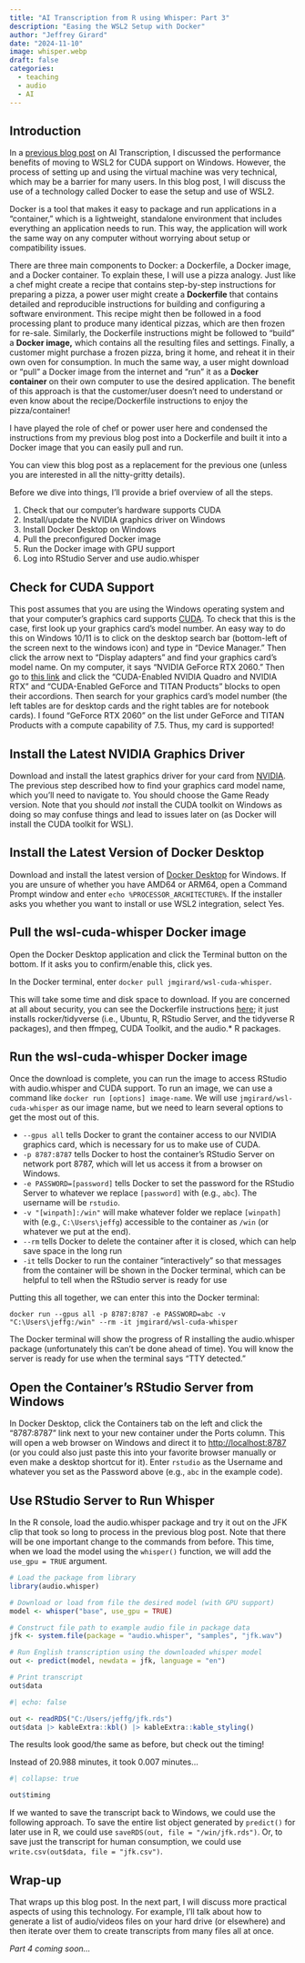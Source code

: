 ---
title: "AI Transcription from R using Whisper: Part 3"
description: "Easing the WSL2 Setup with Docker"
author: "Jeffrey Girard"
date: "2024-11-10"
image: whisper.webp
draft: false
categories:
  - teaching
  - audio
  - AI
---

## Introduction

In a [previous blog post](../whisper2024b/index.qmd) on AI Transcription, I discussed the performance benefits of moving to WSL2 for CUDA support on Windows. However, the process of setting up and using the virtual machine was very technical, which may be a barrier for many users. In this blog post, I will discuss the use of a technology called Docker to ease the setup and use of WSL2.

Docker is a tool that makes it easy to package and run applications in a "container," which is a lightweight, standalone environment that includes everything an application needs to run. This way, the application will work the same way on any computer without worrying about setup or compatibility issues. 

There are three main components to Docker: a Dockerfile, a Docker image, and a Docker container. To explain these, I will use a pizza analogy. Just like a chef might create a recipe that contains step-by-step instructions for preparing a pizza, a power user might create a **Dockerfile** that contains detailed and reproducible instructions for building and configuring a software environment. This recipe might then be followed in a food processing plant to produce many identical pizzas, which are then frozen for re-sale. Similarly, the Dockerfile instructions might be followed to "build" a **Docker image,** which contains all the resulting files and settings. Finally, a customer might purchase a frozen pizza, bring it home, and reheat it in their own oven for consumption. In much the same way, a user might download or "pull" a Docker image from the internet and "run" it as a **Docker container** on their own computer to use the desired application. The benefit of this approach is that the customer/user doesn't need to understand or even know about the recipe/Dockerfile instructions to enjoy the pizza/container! 

I have played the role of chef or power user here and condensed the instructions from my previous blog post into a Dockerfile and built it into a Docker image that you can easily pull and run.

::: {.callout-note}
You can view this blog post as a replacement for the previous one (unless you are interested in all the nitty-gritty details).
:::

Before we dive into things, I'll provide a brief overview of all the steps. 

1. Check that our computer's hardware supports CUDA
1. Install/update the NVIDIA graphics driver on Windows
1. Install Docker Desktop on Windows
1. Pull the preconfigured Docker image
1. Run the Docker image with GPU support
1. Log into RStudio Server and use audio.whisper

## Check for CUDA Support

This post assumes that you are using the Windows operating system and that your computer's graphics card supports [CUDA](https://developer.nvidia.com/cuda-faq). To check that this is the case, first look up your graphics card's model number. An easy way to do this on Windows 10/11 is to click on the desktop search bar (bottom-left of the screen next to the windows icon) and type in "Device Manager." Then click the arrow next to "Display adapters" and find your graphics card's model name. On my computer, it says "NVIDIA GeForce RTX 2060." Then go to  [this link](https://developer.nvidia.com/cuda-gpus) and click the "CUDA-Enabled NVIDIA Quadro and NVIDIA RTX" and "CUDA-Enabled GeForce and TITAN Products" blocks to open their accordions. Then search for your graphics card's model number (the left tables are for desktop cards and the right tables are for notebook cards). I found "GeForce RTX 2060" on the list under GeForce and TITAN Products with a compute capability of 7.5. Thus, my card is supported!

## Install the Latest NVIDIA Graphics Driver

Download and install the latest graphics driver for your card from [NVIDIA](https://www.nvidia.com/Download/index.aspx#). The previous step described how to find your graphics card model name, which you'll need to navigate to. You should choose the Game Ready version. Note that you should *not* install the CUDA toolkit on Windows as doing so may confuse things and lead to issues later on (as Docker will install the CUDA toolkit for WSL).

## Install the Latest Version of Docker Desktop

Download and install the latest version of [Docker Desktop](https://www.docker.com/products/docker-desktop/) for Windows. If you are unsure of whether you have AMD64 or ARM64, open a Command Prompt window and enter `echo %PROCESSOR_ARCHITECTURE%`. If the installer asks you whether you want to install or use WSL2 integration, select Yes.

## Pull the wsl-cuda-whisper Docker image

Open the Docker Desktop application and click the Terminal button on the bottom. If it asks you to confirm/enable this, click yes. 

In the Docker terminal, enter `docker pull jmgirard/wsl-cuda-whisper`.

This will take some time and disk space to download. If you are concerned at all about security, you can see the Dockerfile instructions [here](https://github.com/jmgirard/wsl-cuda-whisper/blob/main/Dockerfile); it just installs rocker/tidyverse (i.e., Ubuntu, R, RStudio Server, and the tidyverse R packages), and then ffmpeg, CUDA Toolkit, and the audio.* R packages.

## Run the wsl-cuda-whisper Docker image

Once the download is complete, you can run the image to access RStudio with audio.whisper and CUDA support. To run an image, we can use a command like `docker run [options] image-name`. We will use `jmgirard/wsl-cuda-whisper` as our image name, but we need to learn several options to get the most out of this.

- `--gpus all` tells Docker to grant the container access to our NVIDIA graphics card, which is necessary for us to make use of CUDA.
- `-p 8787:8787` tells Docker to host the container's RStudio Server on network port 8787, which will let us access it from a browser on Windows.
- `-e PASSWORD=[password]` tells Docker to set the password for the RStudio Server to whatever we replace `[password]` with (e.g., `abc`). The username will be `rstudio`.
- `-v "[winpath]:/win"` will make whatever folder we replace `[winpath]` with (e.g., `C:\Users\jeffg`) accessible to the container as `/win` (or whatever we put at the end).
- `--rm` tells Docker to delete the container after it is closed, which can help save space in the long run
- `-it` tells Docker to run the container "interactively" so that messages from the container will be shown in the Docker terminal, which can be helpful to tell when the RStudio server is ready for use

Putting this all together, we can enter this into the Docker terminal:

`docker run --gpus all -p 8787:8787 -e PASSWORD=abc -v "C:\Users\jeffg:/win" --rm -it jmgirard/wsl-cuda-whisper`

The Docker terminal will show the progress of R installing the audio.whisper package (unfortunately this can't be done ahead of time). You will know the server is ready for use when the terminal says "TTY detected."

## Open the Container's RStudio Server from Windows
In Docker Desktop, click the Containers tab on the left and click the "8787:8787" link next to your new container under the Ports column. This will open a web browser on Windows and direct it to <http://localhost:8787> (or you could also just paste this into your favorite browser manually or even make a desktop shortcut for it). Enter `rstudio` as the Username and whatever you set as the Password above (e.g., `abc` in the example code).

## Use RStudio Server to Run Whisper

In the R console, load the audio.whisper package and try it out on the JFK clip that took so long to process in the previous blog post. Note that there will be one important change to the commands from before. This time, when we load the model using the `whisper()` function, we will add the `use_gpu = TRUE` argument.

```r
# Load the package from library
library(audio.whisper)

# Download or load from file the desired model (with GPU support)
model <- whisper("base", use_gpu = TRUE)

# Construct file path to example audio file in package data
jfk <- system.file(package = "audio.whisper", "samples", "jfk.wav")

# Run English transcription using the downloaded whisper model
out <- predict(model, newdata = jfk, language = "en")

# Print transcript
out$data
```

```{r}
#| echo: false

out <- readRDS("C:/Users/jeffg/jfk.rds")
out$data |> kableExtra::kbl() |> kableExtra::kable_styling()
```

The results look good/the same as before, but check out the timing!

Instead of 20.988 minutes, it took 0.007 minutes...

```{r}
#| collapse: true

out$timing
```

If we wanted to save the transcript back to Windows, we could use the following approach. To save the entire list object generated by `predict()` for later use in R, we could use `saveRDS(out, file = "/win/jfk.rds")`. Or, to save just the transcript for human consumption, we could use `write.csv(out$data, file = "jfk.csv")`.

## Wrap-up

That wraps up this blog post. In the next part, I will discuss more practical aspects of using this technology. For example, I'll talk about how to generate a list of audio/videos files on your hard drive (or elsewhere) and then iterate over them to create transcripts from many files all at once.

*Part 4 coming soon...*
